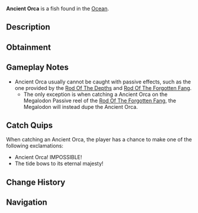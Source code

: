 {{FishInfobox
|image          = Ancient Orca.png
|rarity         = Secret
|sea            = First Sea
|location       = [[Ocean]]
|sublocation    = 
|sources        = Fishing Rod
|nopassive      = 1
|radar_location = 
|prog_speed     = -80
|xp             = 10000
|weather        = 
|time           = 
|season         = 
|bait           = Shark Head
|base_weight    = 2500
|base_value     = 15000
|weight_range   = 500
|base_chance    = 1e-8
|base_resil     = 5
}}
'''Ancient Orca''' is a {{Rarity|Secret}} fish found in the [[Ocean]].

== Description ==
{{Description|A rare orca, tend to migrate from time to time.|Bestiary Entry}}

== Obtainment ==
{{Description|Search the ocean for migrating orcas|Bestiary Hint}}
{{Fish Availability|
Orca Migration/Ancient
|top_rods      = 
Great Rod of Oscar\2045.26\6092.41;
Astralhook Rod\1961.21\6508.4;
Leviathan's Fang Rod\1926.07\7060.69;
Seraphic Rod\1920.83\6647.25;
Ethereal Prism Rod\1902.72\6193.72;
Destiny Rod\1357.3\4023.75;
Heaven's Rod\1294.83\3951.87;
Free Spirit Rod\1727\7582.32;
Fang of the Eclipse\1811.83\6826.32;
Tempest Rod\1888.63\6607.08;
Riptide Rod\1276.18\4361.91;
Abyssal Specter Rod\1589.35\5988.35;
Zeus Rod\1340.73\4638.08;
No-Life Rod\1820.99\6187.66;
Challenger's Rod\1807.38\6508.13;
Rod Of The Forgotten Fang\1670.09\5659.38;
Trident Rod\1412.12\6199.82;
Rod Of The Exalted One\1390.11\4502.98;
Rod Of The Depths\1371.49\4740.8;
Depthseeker Rod\1331.42\4724.9;
Blazebringer Rod\1325.5\4585.41;
Verdant Shear Rod\1299.85\4582.67;
Avalanche Rod\1120.47\3986.87;
Volcanic Rod\1053.06\3642.94;
Steady Rod\370.71\1507.68
|recommended   = Seraphic Rod
}}

== Gameplay Notes ==
* Ancient Orca usually cannot be caught with passive effects, such as the one provided by the [[Rod Of The Depths]] and [[Rod Of The Forgotten Fang]].
** The only exception is when catching a Ancient Orca on the Megalodon Passive reel of the [[Rod Of The Forgotten Fang]], the Megalodon will instead dupe the Ancient Orca.

== Catch Quips ==
When catching an Ancient Orca, the player has a chance to make one of the following exclamations:
* Ancient Orca! IMPOSSIBLE!
* The tide bows to its eternal majesty!

== Change History ==
{{Change History|{{subst:Current Version}}}}

== Navigation ==
{{Fish Navbox|Ocean}}